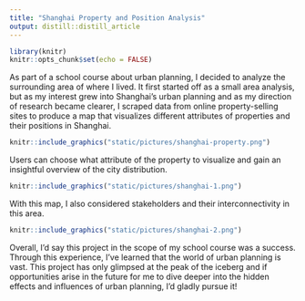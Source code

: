 ```yaml
---
title: "Shanghai Property and Position Analysis"
output: distill::distill_article
---
```


```r
library(knitr)
knitr::opts_chunk$set(echo = FALSE)
```

As part of a school course about urban planning, I decided to analyze the surrounding area of where I lived. It first started off as a small area analysis, but as my interest grew into Shanghai's urban planning and as my direction of research became clearer, I scraped data from online property-selling sites to produce a map that visualizes different attributes of properties and their positions in Shanghai.

```r
knitr::include_graphics("static/pictures/shanghai-property.png")
```

Users can choose what attribute of the property to visualize and gain an insightful overview of the city distribution.

```r
knitr::include_graphics("static/pictures/shanghai-1.png")
```

With this map, I also considered stakeholders and their interconnectivity in this area.

```r
knitr::include_graphics("static/pictures/shanghai-2.png")
```

Overall, I'd say this project in the scope of my school course was a success. Through this experience, I've learned that the world of urban planning is vast. This project has only glimpsed at the peak of the iceberg and if opportunities arise in the future for me to dive deeper into the hidden effects and influences of urban planning, I'd gladly pursue it!
